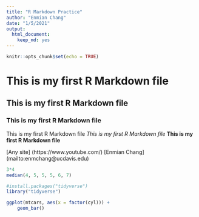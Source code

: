 ```yaml
---
title: "R Markdown Practice"
author: "Enmian Chang"
date: "1/5/2021"
output: 
  html_document: 
    keep_md: yes
---
```


```r
knitr::opts_chunk$set(echo = TRUE)
```
# This is my first R Markdown file
## This is my first R Markdown file
### This is my first R Markdown file
This is my first R Markdown file
_This is my first R Markdown file_ 
**This is my first R Markdown file**

[Any site] (https://www.youtube.com/)
[Enmian Chang] (mailto:enmchang@ucdavis.edu)

```r
3*4
median(4, 5, 5, 5, 6, 7)
```
```r
#install.packages("tidyverse")
library("tidyverse")
```

```r
ggplot(mtcars, aes(x = factor(cyl))) +
    geom_bar()
```


